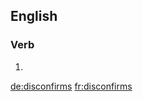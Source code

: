 ==English==

===Verb===
{{head|en|verb form}}

# {{en-third-person singular of|disconfirm}}

[[de:disconfirms]]
[[fr:disconfirms]]